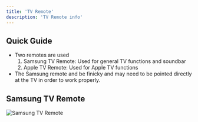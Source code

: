 ```yaml
---
title: 'TV Remote'
description: 'TV Remote info'
---
```


## Quick Guide

- Two remotes are used 
    1. Samsung TV Remote: Used for general TV functions and soundbar
    2. Apple TV Remote: Used for Apple TV functions
- The Samsung remote and be finicky and may need to be pointed directly at the TV in order to work properly.

## Samsung TV Remote

![Samsung TV Remote](../../../../data/tv-remotes/samsung-wand-button-layout.jpg)


